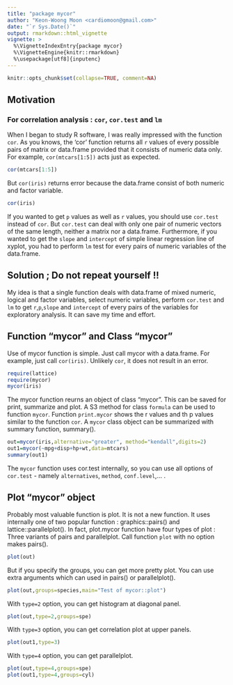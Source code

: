```yaml
---
title: "package mycor"
author: "Keon-Woong Moon <cardiomoon@gmail.com>"
date: "`r Sys.Date()`"
output: rmarkdown::html_vignette
vignette: >
  %\VignetteIndexEntry{package mycor}
  %\VignetteEngine{knitr::rmarkdown}
  %\usepackage[utf8]{inputenc}
---
```

```r
knitr::opts_chunk$set(collapse=TRUE, comment=NA)
```

## Motivation

### For correlation analysis : `cor`, `cor.test` and `lm`

When I began to study R software, I was really impressed with the function `cor`. As you knows, the 'cor' function returns all `r` values of every possible pairs of matrix or data.frame provided that it consists of numeric data only. For example, `cor(mtcars[1:5])` acts just as expected. 
```r
cor(mtcars[1:5])
```

But `cor(iris)` returns error because the data.frame consist of both numeric and factor variable.

```r
cor(iris)
```

If you wanted to get `p` values as well as `r` values, you should use `cor.test` instead of `cor`. But `cor.test` can deal with only one pair of numeric vectors of the same length, neither a matrix nor a data.frame. Furthermore, if you wanted to get the `slope` and `intercept` of simple linear regression line of xyplot, you had to perform `lm` test for every pairs of numeric variables of the data.frame.  

## Solution ; Do not repeat yourself !! 

My idea is that a single function deals with data.frame of mixed numeric, logical and factor variables, select numeric variables, perform `cor.test` and `lm` to get `r`,`p`,`slope` and `intercept` of every pairs of the variables for exploratory analysis. It can save my time and effort.   

## Function "mycor" and Class "mycor"

Use of mycor function is simple. Just call mycor with a data.frame. For example, just call `cor(iris)`. Unlikely `cor`, it does not result in an error.
```r
require(lattice)
require(mycor)
mycor(iris)
```

The mycor function reurns an object of class "mycor". This can be saved for print, summarize and plot. A S3 method for class `formula` can be used to function `mycor`. Function `print.mycor` shows the r values and th p values similar to the function `cor`. A `mycor` class object can be summarized with summary function, summary().

```r
out=mycor(iris,alternative="greater", method="kendall",digits=2)
out1=mycor(~mpg+disp+hp+wt,data=mtcars)
summary(out1)
```

The `mycor` function uses cor.test internally, so you can use all options of `cor.test` - namely `alternatives`, `method`, `conf.level`,... .

## Plot "mycor" object

Probably most valuable function is plot. It is not a new function. It uses internally one of two popular function : graphics::pairs() and lattice::parallelplot(). In fact, plot.mycor function have four types of plot : Three variants of pairs and parallelplot. Call function `plot` with no option makes pairs().  

```r
plot(out)
```

But if you specify the groups, you can get more pretty plot. You can use extra arguments which can used in pairs() or parallelplot().

```r
plot(out,groups=species,main="Test of mycor::plot")
```

With `type=2` option, you can get histogram at diagonal panel. 

```r
plot(out,type=2,groups=spe)
```

With `type=3` option, you can get correlation plot at upper panels.

```r
plot(out1,type=3)
```

With `type=4` option, you can get parallelplot.

```r
plot(out,type=4,groups=spe)
plot(out1,type=4,groups=cyl)
```
